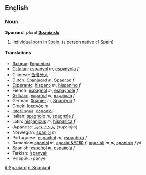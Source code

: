 ==English==

===Noun===
'''Spaniard''', plural '''[[Spaniards]]'''

# Individual born in [[w:Spain|Spain]], (a person native of Spain)

====Translations====

*[[Basque]]: [[Espainiera]]
*[[Catalan]]: [[espanyol]] ''m'', [[espanyola]] ''f''
*Chinese: [[西班牙人]]
*Dutch: [[Spanjaard]] ''m'', [[Spaanse]] ''f''
*[[Esperanto]]: [[hispano]] ''m'', [[hispanino]] ''f''
*French: [[espagnol]] ''m'', [[espagnole]] ''f''
*[[Galician]]: [[español]] ''m'', [[española]] ''f''
*German: [[Spanier]] ''m'', [[Spanierin]] ''f''
*Greek: [[Ισπανός]] ''m''
*[[Interlingua]]: [[espaniol]]
*Italian: [[spagnolo]] ''m'', [[spagnola]] ''f''
*Latin: [[hispanicus]] ''m'', [[hispanica]] ''f''
*Japanese: [[スペイン人]] (supeinjin)
*Norwegian: [[spanjol]] ''m''
*Portuguese: [[espanhol]] ''m'', [[espanhola]] ''f''
*Romanian: [[spaniol]] ''m'', [[spaniol&#259]] ''f'', [[spanioli]] ''m pl'', [[spaniole]] ''f pl''
*Spanish: [[español]] ''m'', [[española]] ''f''
*Turkish: [[İspanyalı]]
*[[Volapük]]: [[spanyel]]

[[it:Spaniard]]
[[nl:Spaniard]]